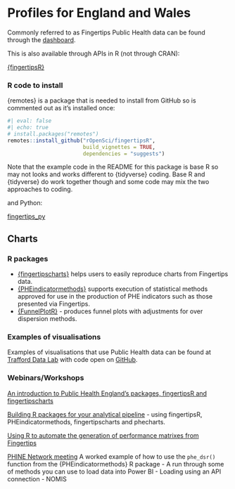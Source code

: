 # Profiles for England and Wales

Commonly referred to as Fingertips Public Health data can be found through the [dashboard](https://fingertips.phe.org.uk/).

This is also available through APIs in R (not through CRAN):

[{fingertipsR}](https://github.com/ropensci/fingertipsR)

### R code to install

{remotes} is a package that is needed to install from GitHub so is commented out as it's installed once:

```r
#| eval: false
#| echo: true
# install.packages("remotes") 
remotes::install_github("rOpenSci/fingertipsR",
                        build_vignettes = TRUE,
                        dependencies = "suggests")
```

Note that the example code in the README for this package is base R so may not looks and works different to {tidyverse} coding. Base R and {tidyverse} do work together though and some code may mix the two approaches to coding.

and Python:

[fingertips_py](https://fingertips-py.readthedocs.io/en/latest/)

## Charts

### R packages

-   [{fingertipscharts}](https://github.com/ukhsa-collaboration/fingertipscharts) helps users to easily reproduce charts from Fingertips data.
-   [{PHEindicatormethods}](https://github.com/ukhsa-collaboration/PHEindicatormethods) supports execution of statistical methods approved for use in the production of PHE indicators such as those presented via Fingertips.
-   [{FunnelPlotR}](https://github.com/nhs-r-community/FunnelPlotR) - produces funnel plots with adjustments for over dispersion methods.

### Examples of visualisations

Examples of visualisations that use Public Health data can be found at [Trafford Data Lab](https://www.trafforddatalab.io/) with code open on [GitHub](https://github.com/traffordDataLab).

### Webinars/Workshops

[An introduction to Public Health England's packages, fingertipsR and fingertipscharts](https://www.youtube.com/watch?v=veJlBNoK1zA)

[Building R packages for your analytical pipeline](https://www.youtube.com/watch?v=YjUPgHuw53E) - using fingertipsR, PHEindicatormethods, fingertipscharts and phecharts.

[Using R to automate the generation of performance matrixes from Fingertips](https://www.youtube.com/watch?v=8jcPwD8x8WE&t=14727s)

[PHINE Network meeting](https://www.youtube.com/watch?v=EQGBVbUL9zM) 
 A worked example of how to use the `phe_dsr()` function from the {PHEindicatormethods} R package 
- A run through some of methods you can use to load data into Power BI
- Loading using an API connection - NOMIS